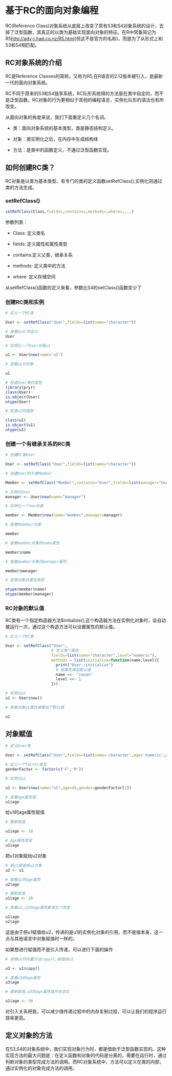 # 基于RC的面向对象编程 {#RC}

RC(Reference Class)对象系统从底层上改变了原有S3和S4对象系统的设计，去掉了泛型函数，其真正的以类为基础实现面向对象的特征。在R中常备简记为R5<http://adv-r.had.co.nz/R5.html>(但这不是官方的名称)，而是为了从形式上和S3和S4相匹配。

## RC对象系统的介绍

RC是Reference Classes的简称，又称为R5,在R语言的2.12版本被引入，是最新一代的面向对象系统。

RC不同于原来的S3和S4独享系统，RC队形系统得的方法是在类中自定的，而不是泛型函数。RC对象的行为更相似于其他的编程语言，实例化队形的语法也有所改变。

从面向对象的角度来说，我们下面重定义几个名词。

+ 类：面向对象系统的基本类型，类是静态结构定义。

+ 对象：类实例化之后，在内存中生成结构体

+ 方法：是类中的函数定义，不通过泛型函数实现。

## 如何创建RC类？

RC对象是以类为基本类型，有专门的类的定义函数setRefClass(),实例化则通过类的方法生成。

### setRefClass()

```r
setRefClass(Class,fields=,contains=,methods=,where=,...)
```

参数列表：

+ Class: 定义类名

+ fields: 定义属性和属性类型

+ contains:定义父类，继承关系

+ methods: 定义类中的方法

+ where: 定义存储空间

从setRefClass()函数的定义来看，参数比S4的setClass()函数变少了

### 创建RC类和实例


```r

# 定义一个RC类

User <- setRefClass("User",fields=list(name="character"))

# 查看User的定义
User

# 实例化一个User对象u1

u1 <- User$new(name='u1')

# 查看u1对对象

u1

# 检查User类的类型
library(pryr)
class(User)
is.object(User)
otype(User)

# 检查u1的类型

class(u1)
is.object(u1)
otype(u1)

```

### 创建一个有继承关系的RC类

```r
# 创建RC类User

User <- setRefClass("User",fields=list(name="character"))

# 创建User的子类Member

Member <- setRefClass("Member",contains="User",fields=list(manager="User"))

# 实例化User
manager <- User$new(name="manager")

# 实例化一个son对象

member <- Member$new(name="member",manager=manager)

# 查看Mebmber对象

member

# 查看member对象的name属性

member$name

# 查看member对象的manager属性

member$manager

# 查看对象的属性类型

otype(member$name)
otype(member$manager)
```

### RC对象的默认值

RC类有一个指定构造器方法$initialize(),这个构造器方法在实例化对象时，会自动被运行一次，通过这个构造方法可以设置属性的默认值。

```r
# 定义一个RC类

User <- setRefClass("User",
                    # 定义两个属性
                    fields=list(name="character",level="numeric"),
                    methods = list(initialize=function(name,level){
                      print("User::initialize")
                      # 给属性增加默认值
                      name <<- "conan"
                      level <<- 1
                    }))

# 实例化u1
u1 <- User$new()

# 查看对象u1属性被增加了默认值

u1


```

## 对象赋值

```r
# 定义User类

User <- setRefClass("User",fields=list(name='character',age='numeric',gender='factor'))

# 定义一个factor类型
genderFactor <- factor(c('F','M'))

# 实例化u1

u1 <- User$new(name="u1",age=44,gender=genderFactor[1])

# 查看age属性值
u1$age

```
给u1的age属性赋值

```r
# 重新赋值

u1$age <- 10

# age属性改变
u1$age
```

把u1对象赋给u2对象

```r
# 把u1赋值给u2对象
u2 <- u1

# 查看u2的age属性
u2$age

# 重新赋值
u1$age <- 20

# 查看u1,u2的age属性都发生了改变

u1$age
u2$age
```

这是由于把u1赋值给u2，传递的是u1的实例化对象的引用，而不是值本身，这一点与其他语言中对象赋值时一样的。

如果想进行赋值而不是引入传递，可以进行下面的操作

```r
# 调用u1的内置方法copy(),赋值给u3

u3 <- u1$copy()

# 查看u3的age属性
u3$age

# 重新赋值,u3的age属性值并未变化

u1$age <- 30

```

对引入关系把我，可以减少值传递过程中的内存复制过程，可以让我们的程序运行效率更高。

## 定义对象的方法

在S3,S4的对象系统中，我们实现对象行为时，都是借助于泛型函数实现的。这种实现方法的最大问题是：在定义函数和对象的代码是分离的，需要在运行时，通过判断对象的类型完成方法的调用。而RC对象系统中，方法可以定义在类的内部，通过实例化的对象完成方法的调用。
